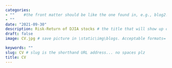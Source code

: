 ```yaml
---
categories:  
- ""    #the front matter should be like the one found in, e.g., blog2.md. It cannot be like the normal Rmd we used
- ""
date: "2021-09-30"
description: Risk-Return of DJIA stocks # the title that will show up once someone gets to this page
draft: false
image: CV.jpg # save picture in \static\img\blogs. Acceptable formats= jpg, jpeg, or png . Your iPhone pics wont work 

keywords: ""
slug: CV # slug is the shorthand URL address... no spaces plz
title: CV
---
```



